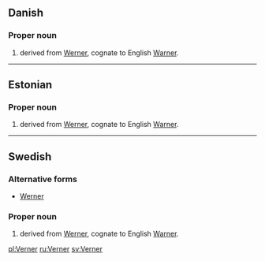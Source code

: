 ==Danish==

===Proper noun===
{{infl|da|proper noun}}

# {{given name|male|lang=da}} derived from {{etyl|de|da}} [[Werner]], cognate to English [[Warner]].

----

==Estonian==

===Proper noun===
{{infl|et|proper noun}}

# {{given name|male|lang=et}} derived from {{etyl|de|et}} [[Werner]], cognate to English [[Warner]].

----

==Swedish==

===Alternative forms===
* [[Werner]]

===Proper noun===
{{infl|sv|proper noun}}

# {{given name|male|lang=sv}} derived from {{etyl|de|sv}} [[Werner]], cognate to English [[Warner]].

[[pl:Verner]]
[[ru:Verner]]
[[sv:Verner]]
